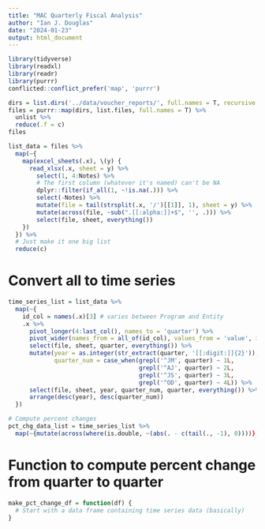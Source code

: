 ```yaml
---
title: "MAC Quarterly Fiscal Analysis"
author: "Ian J. Douglas"
date: "2024-01-23"
output: html_document
---
```

```r
library(tidyverse)
library(readxl)
library(readr)
library(purrr)
conflicted::conflict_prefer('map', 'purrr')
```


```r
dirs = list.dirs('../data/voucher_reports/', full.names = T, recursive = F)
files = purrr::map(dirs, list.files, full.names = T) %>%
  unlist %>% 
  reduce(.f = c)
files
```

```r
list_data = files %>%
  map(~{
    map(excel_sheets(.x), \(y) {
      read_xlsx(.x, sheet = y) %>%
        select(1, 4:Notes) %>%
        # The first column (whatever it's named) can't be NA
        dplyr::filter(if_all(1, ~!is.na(.))) %>%
        select(-Notes) %>%
        mutate(file = tail(strsplit(.x, '/')[[1]], 1), sheet = y) %>%
        mutate(across(file, ~sub(".[[:alpha:]]+$", '', .))) %>%
        select(file, sheet, everything())
    })
  }) %>%
  # Just make it one big list
  reduce(c)
```

# Convert all to time series
```r
time_series_list = list_data %>%
  map(~{
    id_col = names(.x)[3] # varies between Program and Entity
    .x %>%
      pivot_longer(4:last_col(), names_to = 'quarter') %>%
      pivot_wider(names_from = all_of(id_col), values_from = 'value', id_cols = c('quarter', 'file','sheet')) %>%
      select(file, sheet, quarter, everything()) %>%
      mutate(year = as.integer(str_extract(quarter, '[[:digit:]]{2}')),
             quarter_num = case_when(grepl('^JM', quarter) ~ 1L, 
                                     grepl('^AJ', quarter) ~ 2L, 
                                     grepl('^JS', quarter) ~ 3L,
                                     grepl('^OD', quarter) ~ 4L)) %>%
      select(file, sheet, year, quarter_num, quarter, everything()) %>%
      arrange(desc(year), desc(quarter_num))
  })

# Compute percent changes
pct_chg_data_list = time_series_list %>%
  map(~{mutate(across(where(is.double, ~(abs(. - c(tail(., -1), 0))))})
```





# Function to compute percent change from quarter to quarter
```r
make_pct_change_df = function(df) {
  # Start with a data frame containing time series data (basically)
}
```

